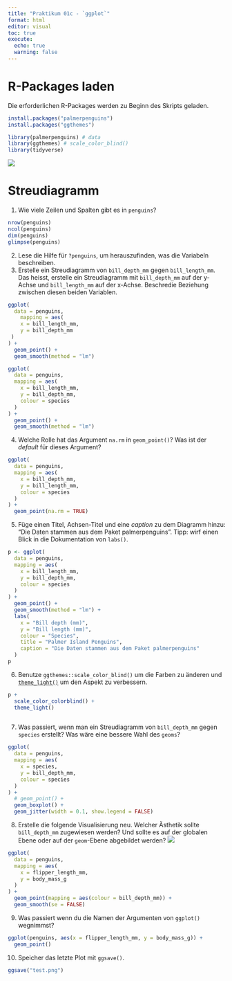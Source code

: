 ```yaml
---
title: "Praktikum 01c - `ggplot`"
format: html
editor: visual
toc: true
execute:
  echo: true
  warning: false
---
```


# R-Packages laden

Die erforderlichen R-Packages werden zu Beginn des Skripts geladen.

```r
install.packages("palmerpenguins")
install.packages("ggthemes")

library(palmerpenguins) # data
library(ggthemes) # scale_color_blind()
library(tidyverse)
```

![](img/penguins_logo.png)

# Streudiagramm

1.  Wie viele Zeilen und Spalten gibt es in `penguins`?

```r
nrow(penguins)
ncol(penguins)
dim(penguins)
glimpse(penguins)
```

2.  Lese die Hilfe für `?penguins`, um herauszufinden, was die Variabeln beschreiben.
3.  Erstelle ein Streudiagramm von `bill_depth_mm` gegen `bill_length_mm`. Das heisst, erstelle ein Streudiagramm mit `bill_depth_mm` auf der y-Achse und `bill_length_mm` auf der x-Achse. Beschredie Beziehung zwischen diesen beiden Variablen.

```r
ggplot(
  data = penguins,
    mapping = aes(
    x = bill_length_mm,
    y = bill_depth_mm
 )
) +
  geom_point() +
  geom_smooth(method = "lm")
```

```r
ggplot(
  data = penguins,
  mapping = aes(
    x = bill_length_mm,
    y = bill_depth_mm,
    colour = species
  )
) +
  geom_point() +
  geom_smooth(method = "lm")
```

4.  Welche Rolle hat das Argument `na.rm` in `geom_point()`? Was ist der *default* für dieses Argument?

```r
ggplot(
  data = penguins,
  mapping = aes(
    x = bill_depth_mm,
    y = bill_length_mm,
    colour = species
  )
) +
  geom_point(na.rm = TRUE) 
```

5.  Füge einen Titel, Achsen-Titel und eine *caption* zu dem Diagramm hinzu: "Die Daten stammen aus dem Paket palmerpenguins". Tipp: wirf einen Blick in die Dokumentation von `labs()`.

```r
p <- ggplot(
  data = penguins,
  mapping = aes(
    x = bill_length_mm,
    y = bill_depth_mm,
    colour = species
  )
) +
  geom_point() +
  geom_smooth(method = "lm") +  
  labs(
    x = "Bill depth (mm)",
    y = "Bill length (mm)",
    colour = "Species", 
    title = "Palmer Island Penguins",
    caption = "Die Daten stammen aus dem Paket palmerpenguins"
  )
p
```

6.  Benutze `ggthemes::scale_color_blind()` um die Farben zu änderen und [`theme_light()`](https://ggplot2.tidyverse.org/reference/ggtheme.html) um den Aspekt zu verbessern.

```r
p +
  scale_color_colorblind() +
  theme_light()
  
```

7.  Was passiert, wenn man ein Streudiagramm von `bill_depth_mm` gegen `species` erstellt? Was wäre eine bessere Wahl des `geoms`?

```r
ggplot(
  data = penguins,
  mapping = aes(
    x = species,
    y = bill_depth_mm,
    colour = species
  )
) +
  # geom_point() +
  geom_boxplot() +
  geom_jitter(width = 0.1, show.legend = FALSE)
```

8.  Erstelle die folgende Visualisierung neu. Welcher Ästhetik sollte `bill_depth_mm` zugewiesen werden? Und sollte es auf der globalen Ebene oder auf der `geom`-Ebene abgebildet werden? ![](img/plt_peng_mass_flipper.png)

```r
ggplot(
  data = penguins,
  mapping = aes(
    x = flipper_length_mm,
    y = body_mass_g
  )
) +
  geom_point(mapping = aes(colour = bill_depth_mm)) +
  geom_smooth(se = FALSE)
```

9.  Was passiert wenn du die Namen der Argumenten von `ggplot()` wegnimmst?

```r
ggplot(penguins, aes(x = flipper_length_mm, y = body_mass_g)) +
  geom_point()
```

10. Speicher das letzte Plot mit `ggsave()`.

```r
ggsave("test.png")
```
